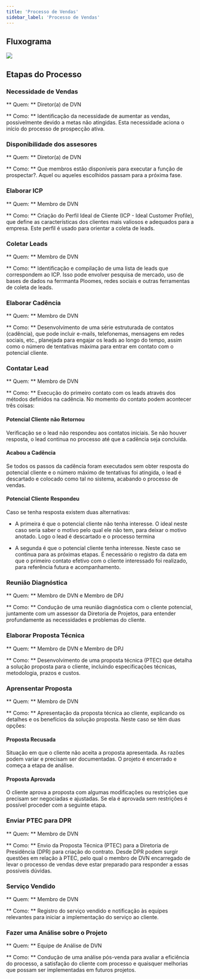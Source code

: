 ```yaml
---
title: 'Processo de Vendas'
sidebar_label: 'Processo de Vendas'
---
```



## Fluxograma

<image src={fluxograma} hideLegend width={800} />

## Etapas do Processo

### Necessidade de Vendas

** Quem: ** Diretor(a) de DVN

** Como: ** Identificação da necessidade de aumentar as vendas, possivelmente devido a metas não atingidas. 
Esta necessidade aciona o início do processo de prospecção ativa.

### Disponibilidade dos assesores

** Quem: ** Diretor(a) de DVN

** Como: ** Que membros estão disponíveis para executar a função de prospectar?. Aquel ou aqueles escolhidos passam para a próxima fase.

### Elaborar ICP

** Quem: ** Membro de DVN

** Como: ** Criação do Perfil Ideal de Cliente (ICP - Ideal Customer Profile), que define as características dos clientes mais valiosos e adequados para a empresa. 
Este perfil é usado para orientar a coleta de leads.

### Coletar Leads

** Quem: ** Membro de DVN

** Como: ** Identificação e compilação de uma lista de leads que correspondem ao ICP. 
Isso pode envolver pesquisa de mercado, uso de bases de dados na ferrmanta Ploomes, redes sociais e outras ferramentas de coleta de leads.

### Elaborar Cadência

** Quem: ** Membro de DVN

** Como: ** Desenvolvimento de uma série estruturada de contatos (cadência), que pode incluir e-mails, telefonemas, mensagens em redes sociais, etc.,
 planejada para engajar os leads ao longo do tempo, assim como o número de tentativas máxima para entrar em contato com o potencial cliente.

### Contatar Lead

** Quem: ** Membro de DVN

** Como: ** Execução do primeiro contato com os leads através dos métodos definidos na cadência. No momento do contato podem acontecer três coisas:

#### Potencial Cliente não Retornou

Verificação se o lead não respondeu aos contatos iniciais. Se não houver resposta, o lead continua no processo até que a cadência seja concluída.

#### Acabou a Cadência

Se todos os passos da cadência foram executados sem obter resposta do potencial cliente e o número máximo de tentativas foi atingida,
o lead é descartado e colocado como tal no sistema, acabando o processo de vendas.

#### Potencial Cliente Respondeu

Caso se tenha resposta existem duas alternativas:

- A primeira é que o potencial cliente não tenha interesse. O ideal neste caso seria saber o motivo pelo qual ele não tem, para deixar o motivo
anotado. Logo o lead é descartado e o processo termina

- A segunda é que o potencial cliente tenha interesse. Neste caso se continua para as próximas etapas. É necessário o 
registro da data em que o primeiro contato efetivo com o cliente interessado foi realizado, para referência futura e acompanhamento.

### Reunião Diagnóstica

** Quem: ** Membro de DVN e Membro de DPJ

** Como: ** Condução de uma reunião diagnóstica com o cliente potencial, juntamente com um assessor da Diretoria de Projetos, para entender profundamente as necessidades e problemas do cliente.

### Elaborar Proposta Técnica

** Quem: ** Membro de DVN e Membro de DPJ

** Como: ** Desenvolvimento de uma proposta técnica (PTEC) que detalha a solução proposta para o cliente, incluindo especificações técnicas, metodologia, prazos e custos.

### Aprensentar Proposta

** Quem: ** Membro de DVN 

** Como: ** Apresentação da proposta técnica ao cliente, explicando os detalhes e os benefícios da solução proposta. Neste caso se têm duas
opções:

#### Proposta Recusada

Situação em que o cliente não aceita a proposta apresentada. As razões podem variar e precisam ser documentadas. O projeto é encerrado e começa a etapa de análise.

#### Proposta Aprovada

O cliente aprova a proposta com algumas modificações ou restrições que precisam ser negociadas e ajustadas. Se ela é aprovada sem restrições
é possível proceder com a seguinte etapa.

### Enviar PTEC para DPR

** Quem: ** Membro de DVN 

** Como: ** Envio da Proposta Técnica (PTEC) para a Diretoria de Presidência (DPR) para criação do contrato. Desde DPR podem surgir questões em
relação à PTEC, pelo qual o membro de DVN encarregado de levar o processo de vendas deve estar preparado para responder a essas possiveis dúvidas.

### Serviço Vendido

** Quem: ** Membro de DVN 

** Como: ** Registro do serviço vendido e notificação às equipes relevantes para iniciar a implementação do serviço ao cliente.

### Fazer uma Análise sobre o Projeto

** Quem: ** Equipe de Análise de DVN

** Como: ** Condução de uma análise pós-venda para avaliar a eficiência do processo, a satisfação do cliente com processo e quaisquer melhorias que possam ser implementadas em futuros projetos.
